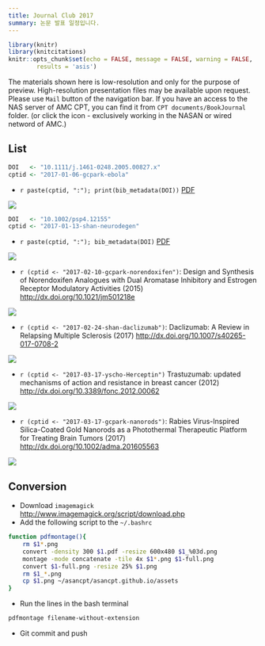 ```yaml
---
title: Journal Club 2017
summary: 논문 발표 일정입니다.
---
```


```r
library(knitr)
library(knitcitations)
knitr::opts_chunk$set(echo = FALSE, message = FALSE, warning = FALSE,
        results = 'asis')
```

The materials shown here is low-resolution and only for the purpose of preview. 
High-resolution presentation files may be available upon request. Please use `Mail` button of the navigation bar.
If you have an access to the NAS server of AMC CPT, you can find it from `CPT documents/BookJournal` folder. (or click the <i class="fa fa-file-pdf-o"></i> icon - exclusively working in the NASAN or wired netword of AMC.)

## List

```r
DOI   <- "10.1111/j.1461-0248.2005.00827.x"
cptid <- "2017-01-06-gcpark-ebola"
```

- `r paste(cptid, ":"); print(bib_metadata(DOI))` [<i class="fa fa-file-pdf-o"></i>PDF](`r paste0("ftp://172.21.61.202/cpt%20documents/BookJournal/2017/Journal/", cptid, "/", cptid, ".pdf")`)

![](/assets/`r paste0(cptid, ".png")`)

```r
DOI   <- "10.1002/psp4.12155"
cptid <- "2017-01-13-shan-neurodegen"
```

- `r paste(cptid, ":"); bib_metadata(DOI)` [<i class="fa fa-file-pdf-o"></i>PDF](`r paste0("ftp://172.21.61.202/cpt%20documents/BookJournal/2017/Journal/", cptid, "/", cptid, ".pdf")`)

![](/assets/`r paste0(cptid, ".png")`)

- `r (cptid <- "2017-02-10-gcpark-norendoxifen")`: Design and Synthesis of Norendoxifen Analogues with Dual Aromatase Inhibitory and Estrogen Receptor Modulatory Activities (2015) <http://dx.doi.org/10.1021/jm501218e>
[<i class="fa fa-file-pdf-o"></i>](`r paste0("ftp://172.21.61.202/cpt%20documents/BookJournal/2017/Journal/", cptid, "/", cptid, ".pdf")`)

![](/assets/`r paste0(cptid, ".png")`)

- `r (cptid <- "2017-02-24-shan-daclizumab")`: Daclizumab: A Review in Relapsing Multiple Sclerosis (2017) <http://dx.doi.org/10.1007/s40265-017-0708-2>
[<i class="fa fa-file-pdf-o"></i>](`r paste0("ftp://172.21.61.202/cpt%20documents/BookJournal/2017/Journal/", cptid, "/", cptid, ".pdf")`)

![](/assets/`r paste0(cptid, ".png")`)

- `r (cptid <- "2017-03-17-yscho-Herceptin")` Trastuzumab: updated mechanisms of action and resistance in breast cancer (2012) <http://dx.doi.org/10.3389/fonc.2012.00062>
[<i class="fa fa-file-pdf-o"></i>](`r paste0("ftp://172.21.61.202/cpt%20documents/BookJournal/2017/Journal/", cptid, "/", cptid, ".pdf")`)

![](/assets/`r paste0(cptid, ".png")`)

- `r (cptid <- "2017-03-17-gcpark-nanorods")`: Rabies Virus-Inspired Silica-Coated Gold Nanorods as a Photothermal Therapeutic Platform for Treating Brain Tumors (2017) <http://dx.doi.org/10.1002/adma.201605563>
[<i class="fa fa-file-pdf-o"></i>](`r paste0("ftp://172.21.61.202/cpt%20documents/BookJournal/2017/Journal/", cptid, "/", cptid, ".pdf")`)

![](/assets/`r paste0(cptid, ".png")`)

## Conversion

- Download `imagemagick` <http://www.imagemagick.org/script/download.php>
- Add the following script to the `~/.bashrc`

```bash
function pdfmontage(){
    rm $1*.png
    convert -density 300 $1.pdf -resize 600x480 $1_%03d.png
    montage -mode concatenate -tile 4x $1*.png $1-full.png
    convert $1-full.png -resize 25% $1.png
    rm $1_*.png
    cp $1.png ~/asancpt/asancpt.github.io/assets
}
```

- Run the lines in the bash terminal

```bash
pdfmontage filename-without-extension
```

- Git commit and push
